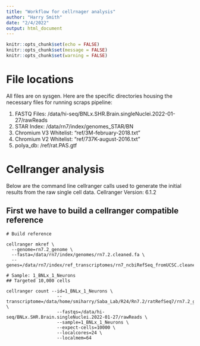 ```yaml
---
title: "Workflow for cellrnager analysis"
author: "Harry Smith"
date: "2/4/2022"
output: html_document
---
```


```r
knitr::opts_chunk$set(echo = FALSE)
knitr::opts_chunk$set(message = FALSE)
knitr::opts_chunk$set(warning = FALSE)
```

# File locations

All files are on sysgen. Here are the specific directories housing the necessary files for running scraps pipeline:

1. FASTQ Files: /data/hi-seq/BNLx.SHR.Brain.singleNuclei.2022-01-27/rawReads
2. STAR Index: /data/rn7/index/genomes_STAR/BN
3. Chromium V3 Whitelist: "ref/3M-february-2018.txt"
4. Chromium V2 Whitelist:  "ref/737K-august-2016.txt"
5. polya_db: /ref/rat.PAS.gtf

# Cellranger analysis

Below are the command line cellranger calls used to generate the initial results from the raw single cell data.
Cellranger Version: 6.1.2

## First we have to build a cellranger compatible reference
```
# Build reference
  
cellranger mkref \
  --genome=rn7.2_genome \
  --fasta=/data/rn7/index/genomes/rn7.2.cleaned.fa \
  --genes=/data/rn7/index/ref_transcriptomes/rn7_ncbiRefSeq_fromUCSC.cleaned.gtf
```

```
# Sample: 1_BNLx_1_Neurons
## Targeted 10,000 cells

cellranger count --id=1_BNLx_1_Neurons \
                   --transcriptome=/data/home/smiharry/Saba_Lab/R24/Rn7.2/ratRefSeq7/rn7.2_genome/ \
                   --fastqs=/data/hi-seq/BNLx.SHR.Brain.singleNuclei.2022-01-27/rawReads \
                   --sample=1_BNLx_1_Neurons \
                   --expect-cells=10000 \
                   --localcores=24 \
                   --localmem=64
                   
```